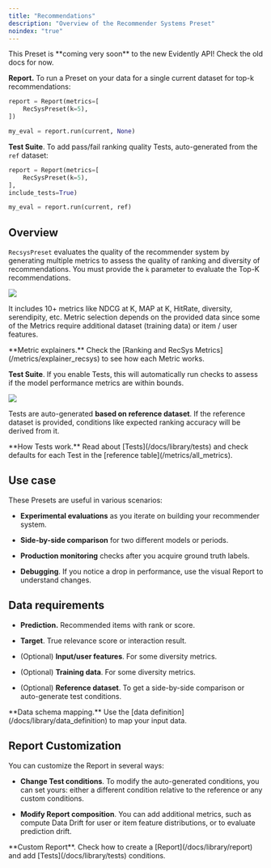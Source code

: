 ```yaml
---
title: "Recommendations"
description: "Overview of the Recommender Systems Preset"
noindex: "true"
---
```


<Warning>
  This Preset is **coming very soon** to the new Evidently API! Check the old docs for now.
</Warning>

**Report.** To run a Preset on your data for a single current dataset for top-k recommendations:

```python
report = Report(metrics=[
    RecSysPreset(k=5),
])

my_eval = report.run(current, None)
```

**Test Suite**. To add pass/fail ranking quality Tests, auto-generated from the `ref` dataset:

```python
report = Report(metrics=[
    RecSysPreset(k=5),
],
include_tests=True)

my_eval = report.run(current, ref)
```

## Overview

`RecsysPreset` evaluates the quality of the recommender system by generating multiple metrics to assess the quality of ranking and diversity of recommendations. You must provide the `k` parameter to evaluate the Top-K recommendations.

![](/images/metrics/preset_recsys-min.png)

It includes 10+ metrics like NDCG at K, MAP at K, HitRate, diversity, serendipity, etc. Metric selection depends on the provided data since some of the Metrics require additional dataset (training data) or item / user features.

<Info>
  **Metric explainers.** Check the [Ranking and RecSys Metrics](/metrics/explainer_recsys) to see how each Metric works.
</Info>

**Test Suite**. If you enable Tests, this will automatically run checks to assess if the model performance metrics are within bounds.

![](/images/metrics/test_preset_recsys-min.png)

Tests are auto-generated **based on reference dataset**. If the reference dataset is provided, conditions like expected ranking accuracy will be derived from it.

<Info>
  **How Tests work.** Read about [Tests](/docs/library/tests) and check defaults for each Test in the [reference table](/metrics/all_metrics).
</Info>

## Use case

These Presets are useful in various scenarios:

* **Experimental evaluations** as you iterate on building your recommender system.

* **Side-by-side comparison** for two different models or periods.&#x20;

* **Production monitoring** checks after you acquire ground truth labels.&#x20;

* **Debugging**. If you notice a drop in performance, use the visual Report to understand changes.

## Data requirements

* **Prediction.** Recommended items with rank or score.

* **Target**. True relevance score or interaction result.

* (Optional) **Input/user features**. For some diversity metrics.

* (Optional) **Training data**. For some diversity metrics.

* (Optional) **Reference dataset**. To get a side-by-side comparison or auto-generate test conditions.

<Info>
  **Data schema mapping.** Use the [data definition](/docs/library/data_definition) to map your input data.
</Info>

## Report Customization

You can customize the Report in several ways:

* **Change Test conditions**. To modify the auto-generated conditions, you can set yours: either a different condition relative to the reference or any custom conditions.

* **Modify Report composition**. You can add additional metrics, such as compute Data Drift for user or item feature distributions, or to evaluate prediction drift.

<Info>
  **Custom Report**. Check how to create a [Report](/docs/library/report) and add [Tests](/docs/library/tests) conditions.
</Info>